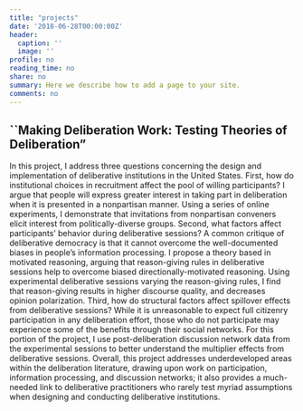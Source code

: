 ---
title: "projects"
date: '2018-06-28T00:00:00Z'
header:
  caption: ''
  image: ''
profile: no
reading_time: no
share: no
summary: Here we describe how to add a page to your site.
comments: no
---

## ``Making Deliberation Work: Testing Theories of Deliberation"

In this project, I address three questions concerning the design and implementation of deliberative institutions in the United States. First, how do institutional choices in recruitment affect the pool of willing participants? I argue that people will express greater interest in taking part in deliberation when it is presented in a nonpartisan manner. Using a series of online experiments, I demonstrate that invitations from nonpartisan conveners elicit interest from politically-diverse groups. Second, what factors affect participants' behavior during deliberative sessions? A common critique of deliberative democracy is that it cannot overcome the well-documented biases in people's information processing. I propose a theory based in motivated reasoning, arguing that reason-giving rules in deliberative sessions help to overcome biased directionally-motivated reasoning. Using experimental deliberative sessions varying the reason-giving rules, I find that reason-giving results in higher discourse quality, and decreases opinion polarization. Third, how do structural factors affect spillover effects from deliberative sessions? While it is unreasonable to expect full citizenry participation in any deliberation effort, those who do not participate may experience some of the benefits through their social networks. For this portion of the project, I use post-deliberation discussion network data from the experimental sessions to better understand the multiplier effects from deliberative sessions. Overall, this project addresses underdeveloped areas within the deliberation literature, drawing upon work on participation, information processing, and discussion networks; it also provides a much-needed link to deliberative practitioners who rarely test myriad assumptions when designing and conducting deliberative institutions.